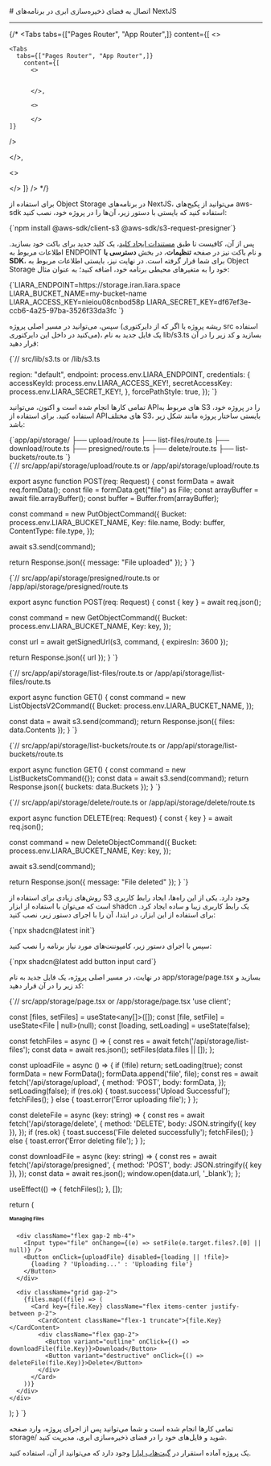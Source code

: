 

<Layout>
<Head>
<title>مستندات اتصال به Object Storage در NextJS - لیارا</title>
<meta property="og:title" content="مستندات خدمات رایانش ابری لیارا" />
<meta property="og:description" content="مستندات مربوط به اتصال به فضای ذخیره‌سازی ابری یا Object Storage با AWS SDK S3 در فریم‌ورک NextJS در لیارا"  />
<meta property="og:image" content="https://files.liara.ir/liara/logos/liara-poster.jpg" />
</Head>
# اتصال به فضای ذخیره‌سازی ابری در برنامه‌های NextJS
<hr className="mb-2" />

{/* <Tabs 
  tabs={["Pages Router", "App Router",]} 
  content={[
  <>

    <Tabs 
      tabs={["Pages Router", "App Router",]} 
        content={[
          <>
            
    
          </>,

          <>

          </>
    ]}
  />


  </>,

  <>

  </>
  ]}
/> */}


برای استفاده از Object Storage در برنامه‌های NextJS، می‌توانید از 
پکیج‌های <Important>aws-sdk</Important> استفاده کنید که بایستی با دستور زیر، آن‌ها را در پروژه خود، نصب کنید:

<div className="h-2" />
<div dir='ltr'>
    <Highlight className="bash">
        {`npm install @aws-sdk/client-s3 @aws-sdk/s3-request-presigner`}
    </Highlight>
</div>
<div className="h-2" />

پس از آن، کافیست تا طبق <a href="/object-storage/how-tos/create-key" className="text-[#2196f3] ">مستندات ایجاد کلید</a>، یک کلید جدید برای باکت خود بسازید.
اطلاعات مربوط به ENDPOINT و نام باکت نیز در صفحه **تنظیمات**، در بخش **دسترسی با SDK**، 
برای شما قرار گرفته است.
در نهایت نیز، بایستی 
اطلاعات مربوط به Object Storage خود را 
به متغیرهای محیطی برنامه خود، اضافه کنید؛ به عنوان مثال:

<div className="h-2" />
<div dir='ltr'>
    <Highlight className="bash">
        {`LIARA_ENDPOINT=https://storage.iran.liara.space
LIARA_BUCKET_NAME=my-bucket-name
LIARA_ACCESS_KEY=nieiou08cnbod58p
LIARA_SECRET_KEY=df67ef3e-ccb6-4a25-97ba-3526f33da3fc
`}
    </Highlight>
</div>
<div className="h-2" />

<p>
سپس، می‌توانید در مسیر اصلی پروژه (ریشه پروژه یا اگر که از  دایرکتوری <Important>src</Important> استفاده می‌کنید در داخل این دایرکتوری)، یک فایل جدید به نام <Important>lib/s3.ts</Important> بسازید و کد زیر را در آن قرار دهید: 
</p>

<div className="h-2" />
<div dir='ltr'>
    <Highlight className="ts">
        {`// src/lib/s3.ts or /lib/s3.ts

  region: "default",
  endpoint: process.env.LIARA_ENDPOINT,
  credentials: {
    accessKeyId: process.env.LIARA_ACCESS_KEY!,
    secretAccessKey: process.env.LIARA_SECRET_KEY!,
  },
  forcePathStyle: true,
});
`}
    </Highlight>
</div>
<div className="h-2" />

<p>
تمامی کارها انجام شده است و اکنون، می‌توانید APIهای مربوط به S3 را در پروژه خود، استفاده کنید. برای استفاده از APIهای مختلف S3، بایستی ساختار پروژه مانند شکل زیر باشد:
</p>

<div className="h-2" />
<div dir='ltr'>
    <Highlight className="bash">
        {`app/api/storage/ 
├── upload/route.ts            
├── list-files/route.ts        
├── download/route.ts          
├── presigned/route.ts         
├── delete/route.ts            
├── list-buckets/route.ts      
`}
    </Highlight>
</div>
<div className="h-2" />


<Section id="upload-file" title="نمونه کد آپلود فایل" />
<div className="h-2" />
<div dir='ltr'>
    <Highlight className="ts">
        {`// src/app/api/storage/upload/route.ts or /app/api/storage/upload/route.ts

export async function POST(req: Request) {
  const formData = await req.formData();
  const file = formData.get("file") as File;
  const arrayBuffer = await file.arrayBuffer();
  const buffer = Buffer.from(arrayBuffer);

  const command = new PutObjectCommand({
    Bucket: process.env.LIARA_BUCKET_NAME,
    Key: file.name,
    Body: buffer,
    ContentType: file.type,
  });

  await s3.send(command);

  return Response.json({ message: "File uploaded" });
}
`}
    </Highlight>
</div>
<div className="h-2" />

<Section id="presigned-file" title="نمونه کد دریافت لینک موقت فایل" />
<div className="h-2" />
<div dir='ltr'>
    <Highlight className="ts">
        {`// src/app/api/storage/presigned/route.ts or /app/api/storage/presigned/route.ts

export async function POST(req: Request) {
  const { key } = await req.json();

  const command = new GetObjectCommand({
    Bucket: process.env.LIARA_BUCKET_NAME,
    Key: key,
  });

  const url = await getSignedUrl(s3, command, { expiresIn: 3600 });

  return Response.json({ url });
}
`}
    </Highlight>
</div>
<div className="h-2" />

<Section id="list-files" title="نمونه کد لیست کردن فایل‌های داخل باکت" />
<div className="h-2" />
<div dir='ltr'>
    <Highlight className="ts">
        {`// src/app/api/storage/list-files/route.ts or /app/api/storage/list-files/route.ts

export async function GET() {
  const command = new ListObjectsV2Command({
    Bucket: process.env.LIARA_BUCKET_NAME,
  });

  const data = await s3.send(command);
  return Response.json({ files: data.Contents });
}
`}
    </Highlight>
</div>
<div className="h-2" />

<Section id="list-buckets" title="نمونه کد لیست کردن باکت‌ها" />
<div className="h-2" />
<div dir='ltr'>
    <Highlight className="ts">
        {`// src/app/api/storage/list-buckets/route.ts or /app/api/storage/list-buckets/route.ts

export async function GET() {
  const command = new ListBucketsCommand({});
  const data = await s3.send(command);
  return Response.json({ buckets: data.Buckets });
}
`}
    </Highlight>
</div>
<div className="h-2" />

<Section id="delete-file" title="نمونه کد حذف فایل" />
<div className="h-2" />
<div dir='ltr'>
    <Highlight className="ts">
        {`// src/app/api/storage/delete/route.ts or /app/api/storage/delete/route.ts

export async function DELETE(req: Request) {
  const { key } = await req.json();

  const command = new DeleteObjectCommand({
    Bucket: process.env.LIARA_BUCKET_NAME,
    Key: key,
  });

  await s3.send(command);

  return Response.json({ message: "File deleted" });
}
`}
    </Highlight>
</div>
<div className="h-2" />

<Section id="create-ui-for-s3" title="ایجاد رابط کاربری برای کار با S3" />

روش‌های زیادی برای استفاده از S3 وجود دارد. یکی از این راه‌ها، ایجاد رابط کاربری است که می‌توان با استفاده از ابزار <Important>shadcn</Important> یک رابط کاربری زیبا و ساده ایجاد کرد. برای استفاده از این ابزار، در ابتدا، آن را با اجرای دستور زیر، نصب کنید:

<div className="h-2" />
<div dir='ltr'>
    <Highlight className="ts">
        {`npx shadcn@latest init`}
    </Highlight>
</div>
<div className="h-2" />

سپس با اجرای دستور زیر، کامپوننت‌های مورد نیاز برنامه را نصب کنید: 

<div className="h-2" />
<div dir='ltr'>
    <Highlight className="ts">
        {`npx shadcn@latest add button input card`}
    </Highlight>
</div>
<div className="h-2" />

در نهایت، در مسیر اصلی پروژه، یک فایل جدید به نام <Important>app/storage/page.tsx</Important> بسازید و کد زیر را در آن قرار دهید:

<div className="h-2" />
<div dir='ltr'>
    <Highlight className="ts">
        {`// src/app/storage/page.tsx or /app/storage/page.tsx
'use client';


  const [files, setFiles] = useState<any[]>([]);
  const [file, setFile] = useState<File | null>(null);
  const [loading, setLoading] = useState(false);

  const fetchFiles = async () => {
    const res = await fetch('/api/storage/list-files');
    const data = await res.json();
    setFiles(data.files || []);
  };

  const uploadFile = async () => {
    if (!file) return;
    setLoading(true);
    const formData = new FormData();
    formData.append('file', file);
    const res = await fetch('/api/storage/upload', {
      method: 'POST',
      body: formData,
    });
    setLoading(false);
    if (res.ok) {
      toast.success('Upload Successful');
      fetchFiles();
    } else {
      toast.error('Error uploading file');
    }
  };

  const deleteFile = async (key: string) => {
    const res = await fetch('/api/storage/delete', {
      method: 'DELETE',
      body: JSON.stringify({ key }),
    });
    if (res.ok) {
      toast.success('File deleted successfully');
      fetchFiles();
    } else {
      toast.error('Error deleting file');
    }
  };

  const downloadFile = async (key: string) => {
    const res = await fetch('/api/storage/presigned', {
      method: 'POST',
      body: JSON.stringify({ key }),
    });
    const data = await res.json();
    window.open(data.url, '_blank');
  };

  useEffect(() => {
    fetchFiles();
  }, []);

  return (
    <div className="p-4 max-w-2xl mx-auto">
      <h1 className="text-2xl font-bold mb-4">Managing Files</h1>

      <div className="flex gap-2 mb-4">
        <Input type="file" onChange={(e) => setFile(e.target.files?.[0] || null)} />
        <Button onClick={uploadFile} disabled={loading || !file}>
          {loading ? 'Uploading...' : 'Uploading file'}
        </Button>
      </div>

      <div className="grid gap-2">
        {files.map((file) => (
          <Card key={file.Key} className="flex items-center justify-between p-2">
            <CardContent className="flex-1 truncate">{file.Key}</CardContent>
            <div className="flex gap-2">
              <Button variant="outline" onClick={() => downloadFile(file.Key)}>Download</Button>
              <Button variant="destructive" onClick={() => deleteFile(file.Key)}>Delete</Button>
            </div>
          </Card>
        ))}
      </div>
    </div>
  );
}
`}
    </Highlight>
</div>
<div className="h-2" />


تمامی کارها انجام شده است و شما می‌توانید پس از اجرای پروژه، وارد صفحه <Important>storage/</Important> شوید و فایل‌های خود را در فضای ذخیره‌سازی ابری، مدیریت کنید.

<div className="h-2" />
<Alert variant="success">
<p>
یک پروژه آماده استقرار در <a target="_blank" href="https://github.com/liara-cloud/nextjs-getting-started/tree/object-storage" className="text-[#2196f3] ">گیت‌هاب لیارا</a> وجود دارد که می‌توانید از آن، استفاده کنید.
</p>
</Alert>


</Layout>